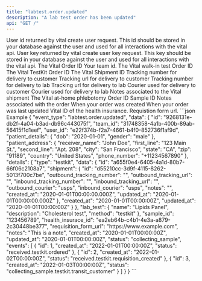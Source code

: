 ```yaml
---
title: "labtest.order.updated"
description: "A lab test order has been updated"
api: "GET /"
---
```

<ResponseField name="event_type" type="string" required="false">

</ResponseField>
<ResponseField name="data" type="ClientFacingOrder" required="true">
<Expandable title="ClientFacingOrder">
<ResponseField name="user_id" type="string" required="true">
User id returned by vital create user request. This id should be stored in your database against the user and used for all interactions with the vital api.
</ResponseField>
<ResponseField name="user_key" type="string" required="false">
User key returned by vital create user key request. This key should be stored in your database against the user and used for all interactions with the vital api.
</ResponseField>
<ResponseField name="id" type="string" required="true">
The Vital Order ID
</ResponseField>
<ResponseField name="team_id" type="string" required="true">
Your team id.
</ResponseField>
<ResponseField name="patient_details" type="ClientFacingPatientDetailsCompatible" required="true">
<Expandable title="ClientFacingPatientDetailsCompatible">
<ResponseField name="first_name" type="string" required="false">

</ResponseField>
<ResponseField name="last_name" type="string" required="false">

</ResponseField>
<ResponseField name="dob" type="string" required="true">

</ResponseField>
<ResponseField name="gender" type="string" required="true">

</ResponseField>
<ResponseField name="phone_number" type="string" required="false">

</ResponseField>
<ResponseField name="email" type="string" required="false">

</ResponseField>
</Expandable>
</ResponseField>
<ResponseField name="patient_address" type="PatientAddressCompatible" required="true">
<Expandable title="PatientAddressCompatible">
<ResponseField name="receiver_name" type="string" required="false">

</ResponseField>
<ResponseField name="street" type="string" required="true">

</ResponseField>
<ResponseField name="street_number" type="string" required="false">

</ResponseField>
<ResponseField name="city" type="string" required="true">

</ResponseField>
<ResponseField name="state" type="string" required="true">

</ResponseField>
<ResponseField name="zip" type="string" required="true">

</ResponseField>
<ResponseField name="country" type="string" required="true">

</ResponseField>
<ResponseField name="phone_number" type="string" required="false">

</ResponseField>
</Expandable>
</ResponseField>
<ResponseField name="lab_test" type="ClientFacingLabTest" required="true">
<Expandable title="ClientFacingLabTest">
<ResponseField name="id" type="string" required="true">

</ResponseField>
<ResponseField name="slug" type="string" required="true">

</ResponseField>
<ResponseField name="name" type="string" required="true">

</ResponseField>
<ResponseField name="sample_type" type="LabTestSampleType" required="true">
<Expandable title="LabTestSampleType">
</Expandable>
</ResponseField>
<ResponseField name="method" type="LabTestMethod" required="true">
<Expandable title="LabTestMethod">
</Expandable>
</ResponseField>
<ResponseField name="price" type="number" required="true">

</ResponseField>
<ResponseField name="is_active" type="boolean" required="true">

</ResponseField>
<ResponseField name="lab" type="LabClientFacing" required="false">
<Expandable title="LabClientFacing">
<ResponseField name="slug" type="string" required="true">

</ResponseField>
<ResponseField name="name" type="string" required="true">

</ResponseField>
<ResponseField name="first_line_address" type="string" required="true">

</ResponseField>
<ResponseField name="city" type="string" required="true">

</ResponseField>
<ResponseField name="zipcode" type="string" required="true">

</ResponseField>
</Expandable>
</ResponseField>
<ResponseField name="markers" type="MarkerClientFacing[]" required="false">

<ResponseField name="name" type="string" required="true">

</ResponseField>
<ResponseField name="slug" type="string" required="true">

</ResponseField>
<ResponseField name="description" type="string" required="false">

</ResponseField>
</ResponseField>
</Expandable>
</ResponseField>
<ResponseField name="details" type="anyOf" required="true">
<Expandable title="ClientFacingWalkInOrderDetails">
<ResponseField name="type" type="string" required="true">

</ResponseField>
<ResponseField name="data" type="ClientFacingWalkInTestOrder" required="false">
<Expandable title="ClientFacingWalkInTestOrder">
<ResponseField name="id" type="string" required="true">
The Vital walk-in test Order ID
</ResponseField>
<ResponseField name="created_at" type="string" required="true">

</ResponseField>
<ResponseField name="updated_at" type="string" required="true">

</ResponseField>
</Expandable>
</ResponseField>
</Expandable>
<Expandable title="ClientFacingTestKitOrderDetails">
<ResponseField name="type" type="string" required="true">

</ResponseField>
<ResponseField name="data" type="ClientFacingTestkitOrder" required="false">
<Expandable title="ClientFacingTestkitOrder">
<ResponseField name="id" type="string" required="true">
The Vital TestKit Order ID
</ResponseField>
<ResponseField name="shipment" type="ClientFacingShipment" required="false">
<Expandable title="ClientFacingShipment">
<ResponseField name="id" type="string" required="true">
The Vital Shipment ID
</ResponseField>
<ResponseField name="outbound_tracking_number" type="string" required="false">
Tracking number for delivery to customer
</ResponseField>
<ResponseField name="outbound_tracking_url" type="string" required="false">
Tracking url for delivery to customer
</ResponseField>
<ResponseField name="inbound_tracking_number" type="string" required="false">
Tracking number for delivery to lab
</ResponseField>
<ResponseField name="inbound_tracking_url" type="string" required="false">
Tracking url for delivery to lab
</ResponseField>
<ResponseField name="outbound_courier" type="string" required="false">
Courier used for delivery to customer
</ResponseField>
<ResponseField name="inbound_courier" type="string" required="false">
Courier used for delivery to lab
</ResponseField>
<ResponseField name="notes" type="string" required="false">
Notes associated to the Vital shipment
</ResponseField>
</Expandable>
</ResponseField>
<ResponseField name="created_at" type="string" required="true">

</ResponseField>
<ResponseField name="updated_at" type="string" required="true">

</ResponseField>
</Expandable>
</ResponseField>
</Expandable>
<Expandable title="ClientFacingAtHomePhlebotomyOrderDetails">
<ResponseField name="type" type="string" required="true">

</ResponseField>
<ResponseField name="data" type="ClientFacingAtHomePhlebotomyOrder" required="false">
<Expandable title="ClientFacingAtHomePhlebotomyOrder">
<ResponseField name="id" type="string" required="true">
The Vital at-home phlebotomy Order ID
</ResponseField>
<ResponseField name="appointment_id" type="string" required="false">

</ResponseField>
<ResponseField name="created_at" type="string" required="true">

</ResponseField>
<ResponseField name="updated_at" type="string" required="true">

</ResponseField>
</Expandable>
</ResponseField>
</Expandable>
</ResponseField>
<ResponseField name="sample_id" type="string" required="false">
Sample ID
</ResponseField>
<ResponseField name="notes" type="string" required="false">
Notes associated with the order
</ResponseField>
<ResponseField name="created_at" type="string" required="true">
When your order was created
</ResponseField>
<ResponseField name="updated_at" type="string" required="true">
When your order was last updated
</ResponseField>
<ResponseField name="events" type="ClientFacingOrderEvent[]" required="true">

<ResponseField name="id" type="integer" required="true">

</ResponseField>
<ResponseField name="created_at" type="string" required="true">

</ResponseField>
<ResponseField name="status" type="OrderV2Status" required="true">
<Expandable title="OrderV2Status">
</Expandable>
</ResponseField>
</ResponseField>
<ResponseField name="status" type="OrderV2TopLevelStatus" required="false">
<Expandable title="OrderV2TopLevelStatus">
</Expandable>
</ResponseField>
<ResponseField name="physician" type="PhysicianClientFacing" required="false">
<Expandable title="PhysicianClientFacing">
<ResponseField name="first_name" type="string" required="true">

</ResponseField>
<ResponseField name="last_name" type="string" required="true">

</ResponseField>
<ResponseField name="npi" type="string" required="true">

</ResponseField>
</Expandable>
</ResponseField>
<ResponseField name="health_insurance_id" type="string" required="false">
Vital ID of the health insurance.
</ResponseField>
<ResponseField name="requisition_form_url" type="string" required="false">
Requistion form url.
</ResponseField>
</Expandable>
</ResponseField>
<ResponseExample>
```json Example
{
  "event_type": "labtest.order.updated",
  "data": {
    "id": "9268131e-db2f-4a04-b3ad-db96c443075f",
    "team_id": "31748358-4a1b-400b-89ab-56415f1d1eef",
    "user_id": "e22f374b-f2a7-4661-b4f0-852736f1af9d",
    "patient_details": {
      "dob": "2020-01-01",
      "gender": "male"
    },
    "patient_address": {
      "receiver_name": "John Doe",
      "first_line": "123 Main St.",
      "second_line": "Apt. 208",
      "city": "San Francisco",
      "state": "CA",
      "zip": "91189",
      "country": "United States",
      "phone_number": "+11234567890"
    },
    "details": {
      "type": "testkit",
      "data": {
        "id": "a655f0e4-6405-4a1d-80b7-66f06c2108a7",
        "shipment": {
          "id": "d55210cc-3d9f-4115-8262-5013f700c7be",
          "outbound_tracking_number": "<outbound_tracking_number>",
          "outbound_tracking_url": "<outbound_tracking_url>",
          "inbound_tracking_number": "<inbound_tracking_number>",
          "inbound_tracking_url": "<inbound_tracking_url>",
          "outbound_courier": "usps",
          "inbound_courier": "usps",
          "notes": "<notes>",
          "created_at": "2020-01-01T00:00:00.000Z",
          "updated_at": "2020-01-01T00:00:00.000Z"
        },
        "created_at": "2020-01-01T00:00:00Z",
        "updated_at": "2020-01-01T00:00:00Z"
      }
    },
    "lab_test": {
      "name": "Lipids Panel",
      "description": "Cholesterol test",
      "method": "testkit"
    },
    "sample_id": "123456789",
    "health_insurace_id": "ea2eb64b-c4b1-4e3a-a879-2c30448be377",
    "requisition_form_url": "https://www.example.com",
    "notes": "This is a note",
    "created_at": "2020-01-01T00:00:00Z",
    "updated_at": "2020-01-01T00:00:00Z",
    "status": "collecting_sample",
    "events": [
      {
        "id": 1,
        "created_at": "2022-01-01T00:00:00Z",
        "status": "received.testkit.ordered"
      },
      {
        "id": 2,
        "created_at": "2022-01-02T00:00:00Z",
        "status": "received.testkit.requisition_created"
      },
      {
        "id": 3,
        "created_at": "2022-01-03T00:00:00Z",
        "status": "collecting_sample.testkit.transit_customer"
      }
    ]
  }
}
```
</ResponseExample> 
